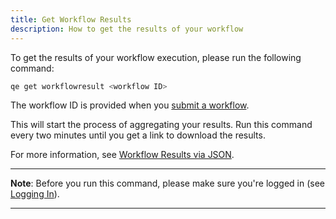 ```yaml
---
title: Get Workflow Results
description: How to get the results of your workflow
---
```


To get the results of your workflow execution, please run the following command:

```Bash
qe get workflowresult <workflow ID>
```

The workflow ID is provided when you [submit a workflow](./submit).

This will start the process of aggregating your results. Run this command every two minutes until you get a link to download the results.

For more information, see [Workflow Results via JSON](https://www.orquestra.io/docs/dcs/data/json/).

___
**Note**: Before you run this command, please make sure you're logged in (see [Logging In](./login)).
___
